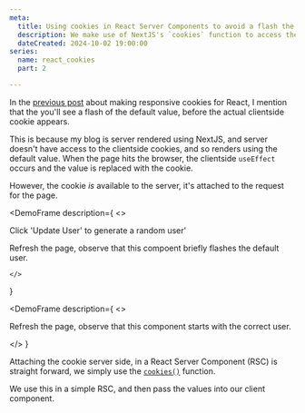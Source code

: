 ```yaml
---
meta:
  title: Using cookies in React Server Components to avoid a flash the incorrect content. 
  description: We make use of NextJS's `cookies` function to access the cookies on the server side. 
  dateCreated: 2024-10-02 19:00:00
series: 
  name: react_cookies
  part: 2

---
```



In the [previous post](./responsive_cookies_for_react) about making responsive cookies for React,  I mention that the you'll see a flash of the default value, before the actual clientside cookie appears. 

This is because my blog is server rendered using NextJS, and server doesn't have access to the clientside cookies, and so renders using the default value. When the page hits the browser, the clientside `useEffect` occurs and the value is replaced with the cookie. 

However, the cookie _is_ available to the server, it's attached to the request for the page. 

<DemoFrame
  description={
    <>
    <p>Click 'Update User' to generate a random user'</p>
    <p>Refresh the page, observe that this compoent briefly flashes the default user.</p>

    </>
  }
>
  <UserProfile2/>
</DemoFrame>

<DemoFrame
  description={
    <>
    <p>Refresh the page, observe that this component starts with the correct user.</p>
    </>
  }
>
  <UserProfileRsc/>
</DemoFrame>


Attaching the cookie server side, in a React Server Component (RSC) is straight forward, we simply use the [`cookies()`](https://nextjs.org/docs/app/api-reference/functions/cookies) function. 

We use this in a simple RSC, and then pass the values into our client component. 

<GithubPermalinkRsc permalink="https://github.com/dwjohnston/blacksheepcode/blob/f33d4b9ce58453ce1c9a289a893db58b18593e9d/src/demos/responsive_cookies/components/UserProfileRsc.tsx#L11-L20"/>


